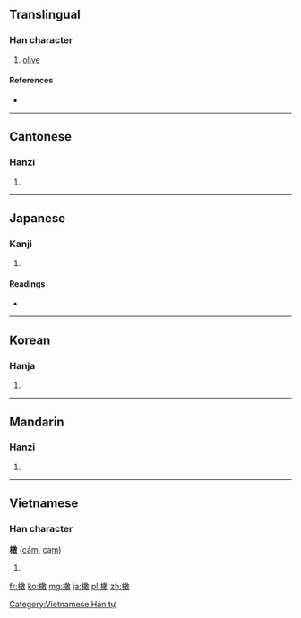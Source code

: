 ==Translingual==

===Han character===
{{Han char|rn=75|rad=木|as=12|sn=16|four=4894<sub>0</sub>|canj=木一十大 (DMJK), 木弓十大 (DNJK)}}

# [[olive]]

====References====
* {{Han ref|kx=0552.160|dkj=15512|dj=0941.050|hdz=21285.030|uh=6A44|ud=27204|bh=BEF1|bd=48881}}

----

==Cantonese==

===Hanzi===
{{yue-hanzi|jyut=|y=gam3}}

# {{defn|lang=yue|sort=木12}}

----

==Japanese==

===Kanji===
{{ja-kanji|grade=|rs=木12}}

# {{defn|lang=ja|sort=木12}}

====Readings====
* {{ja-readings|on=[[かん]] (kan)|kun=}}

----

==Korean==

===Hanja===
{{ko-hanja|hangeul=감|eumhun=|rv=gam|mr=kam|y=kam}}

# {{defn|lang=ko|sort=木12}}

----

==Mandarin==

===Hanzi===
{{cmn-hanzi|pin=[[gǎn]] ([[gan3]])|wg=kan<sup>3</sup>}}

# {{defn|lang=cmn|sort=木12}}

----

==Vietnamese==

===Han character===
'''橄''' ([[cảm]], [[cạm]])

# {{defn|lang=vi}}

[[Category:Vietnamese Hán tự]]

[[fr:橄]]
[[ko:橄]]
[[mg:橄]]
[[ja:橄]]
[[pl:橄]]
[[zh:橄]]